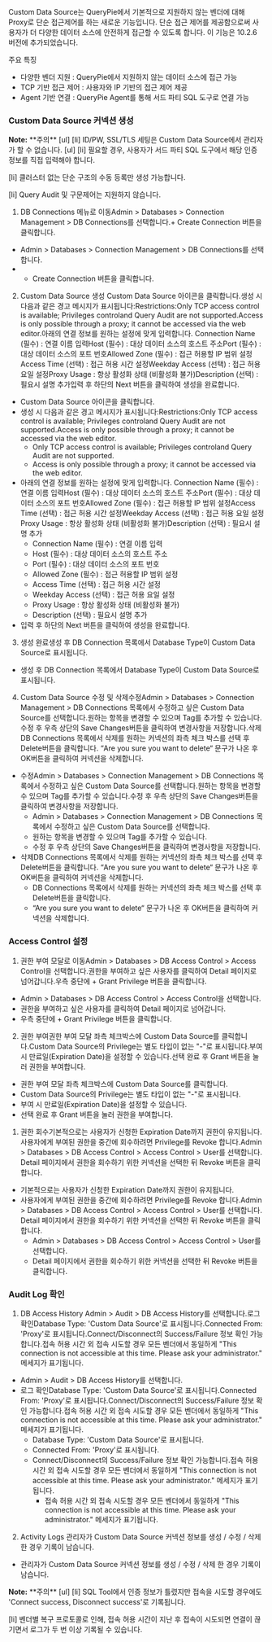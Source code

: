 Custom Data Source는 QueryPie에서 기본적으로 지원하지 않는 벤더에 대해 Proxy로 단순 접근제어를 하는 새로운 기능입니다. 단순 접근 제어를 제공함으로써 사용자가 더 다양한 데이터 소스에 안전하게 접근할 수 있도록 합니다. 이 기능은 10.2.6 버전에 추가되었습니다.

주요 특징

* 다양한 벤더 지원 : QueryPie에서 지원하지 않는 데이터 소스에 접근 가능
* TCP 기반 접근 제어 : 사용자와 IP 기반의 접근 제어 제공
* Agent 기반 연결 : QueryPie Agent를 통해 서드 파티 SQL 도구로 연결 가능

### Custom Data Source 커넥션 생성
<div class="alert alert-info">
  <i class="fas fa-info-circle"></i> <strong>Note:</strong> **주의** 
[ul]
[li]
ID/PW, SSL/TLS 세팅은 Custom Data Source에서 관리자가 할 수 없습니다. 
[ul]
[li]
필요할 경우, 사용자가 서드 파티 SQL 도구에서 해당 인증 정보를 직접 입력해야 합니다. 



[li]
클러스터 없는 단순 구조의 수동 등록만 생성 가능합니다. 

[li]
Query Audit 및 구문제어는 지원하지 않습니다. 



</div>

1. DB Connections 메뉴로 이동Admin > Databases > Connection Management > DB Connections를 선택합니다.+ Create Connection 버튼을 클릭합니다.
  * Admin > Databases > Connection Management > DB Connections를 선택합니다.
  * + Create Connection 버튼을 클릭합니다.
2. Custom Data Source 생성 Custom Data Source 아이콘을 클릭합니다.생성 시 다음과 같은 경고 메시지가 표시됩니다:Restrictions:Only TCP access control is available; Privileges controland Query Audit are not supported.Access is only possible through a proxy; it cannot be accessed via the web editor.아래의 연결 정보를 원하는 설정에 맞게 입력합니다. Connection Name (필수) : 연결 이름 입력Host (필수) : 대상 데이터 소스의 호스트 주소Port (필수) : 대상 데이터 소스의 포트 번호Allowed Zone (필수) : 접근 허용할 IP 범위 설정Access Time (선택) : 접근 허용 시간 설정Weekday Access (선택) : 접근 허용 요일 설정Proxy Usage : 항상 활성화 상태 (비활성화 불가)Description (선택) : 필요시 설명 추가입력 후 하단의 Next 버튼을 클릭하여 생성을 완료합니다.
  * Custom Data Source 아이콘을 클릭합니다.
  * 생성 시 다음과 같은 경고 메시지가 표시됩니다:Restrictions:Only TCP access control is available; Privileges controland Query Audit are not supported.Access is only possible through a proxy; it cannot be accessed via the web editor.
    * Only TCP access control is available; Privileges controland Query Audit are not supported.
    * Access is only possible through a proxy; it cannot be accessed via the web editor.
  * 아래의 연결 정보를 원하는 설정에 맞게 입력합니다. Connection Name (필수) : 연결 이름 입력Host (필수) : 대상 데이터 소스의 호스트 주소Port (필수) : 대상 데이터 소스의 포트 번호Allowed Zone (필수) : 접근 허용할 IP 범위 설정Access Time (선택) : 접근 허용 시간 설정Weekday Access (선택) : 접근 허용 요일 설정Proxy Usage : 항상 활성화 상태 (비활성화 불가)Description (선택) : 필요시 설명 추가
    * Connection Name (필수) : 연결 이름 입력
    * Host (필수) : 대상 데이터 소스의 호스트 주소
    * Port (필수) : 대상 데이터 소스의 포트 번호
    * Allowed Zone (필수) : 접근 허용할 IP 범위 설정
    * Access Time (선택) : 접근 허용 시간 설정
    * Weekday Access (선택) : 접근 허용 요일 설정
    * Proxy Usage : 항상 활성화 상태 (비활성화 불가)
    * Description (선택) : 필요시 설명 추가
  * 입력 후 하단의 Next 버튼을 클릭하여 생성을 완료합니다.
3. 생성 완료생성 후 DB Connection 목록에서 Database Type이 Custom Data Source로 표시됩니다.
  * 생성 후 DB Connection 목록에서 Database Type이 Custom Data Source로 표시됩니다.
4. Custom Data Source 수정 및 삭제수정Admin > Databases > Connection Management > DB Connections 목록에서 수정하고 싶은 Custom Data Source를 선택합니다.원하는 항목을 변경할 수 있으며 Tag를 추가할 수 있습니다.수정 후 우측 상단의 Save Changes버튼을 클릭하여 변경사항을 저장합니다.삭제DB Connections 목록에서 삭제를 원하는 커넥션의 좌측 체크 박스를 선택 후 Delete버튼을 클릭합니다. “Are you sure you want to delete“ 문구가 나온 후 OK버튼을 클릭하여 커넥션을 삭제합니다.
  * 수정Admin > Databases > Connection Management > DB Connections 목록에서 수정하고 싶은 Custom Data Source를 선택합니다.원하는 항목을 변경할 수 있으며 Tag를 추가할 수 있습니다.수정 후 우측 상단의 Save Changes버튼을 클릭하여 변경사항을 저장합니다.
    * Admin > Databases > Connection Management > DB Connections 목록에서 수정하고 싶은 Custom Data Source를 선택합니다.
    * 원하는 항목을 변경할 수 있으며 Tag를 추가할 수 있습니다.
    * 수정 후 우측 상단의 Save Changes버튼을 클릭하여 변경사항을 저장합니다.
  * 삭제DB Connections 목록에서 삭제를 원하는 커넥션의 좌측 체크 박스를 선택 후 Delete버튼을 클릭합니다. “Are you sure you want to delete“ 문구가 나온 후 OK버튼을 클릭하여 커넥션을 삭제합니다.
    * DB Connections 목록에서 삭제를 원하는 커넥션의 좌측 체크 박스를 선택 후 Delete버튼을 클릭합니다.
    * “Are you sure you want to delete“ 문구가 나온 후 OK버튼을 클릭하여 커넥션을 삭제합니다.

### Access Control 설정
1. 권한 부여 모달로 이동Admin > Databases > DB Access Control > Access Control을 선택합니다.권한을 부여하고 싶은 사용자를 클릭하여 Detail 페이지로 넘어갑니다.우측 중단에 + Grant Privilege 버튼을 클릭합니다.
  * Admin > Databases > DB Access Control > Access Control을 선택합니다.
  * 권한을 부여하고 싶은 사용자를 클릭하여 Detail 페이지로 넘어갑니다.
  * 우측 중단에 + Grant Privilege 버튼을 클릭합니다.
2. 권한 부여권한 부여 모달 좌측 체크박스에 Custom Data Source를 클릭합니다.Custom Data Source의 Privilege는 별도 타입이 없는 "-"로 표시됩니다.부여 시 만료일(Expiration Date)을 설정할 수 있습니다.선택 완료 후 Grant 버튼을 눌러 권한을 부여합니다.
  * 권한 부여 모달 좌측 체크박스에 Custom Data Source를 클릭합니다.
  * Custom Data Source의 Privilege는 별도 타입이 없는 "-"로 표시됩니다.
  * 부여 시 만료일(Expiration Date)을 설정할 수 있습니다.
  * 선택 완료 후 Grant 버튼을 눌러 권한을 부여합니다.

1. 권한 회수기본적으로는 사용자가 신청한 Expiration Date까지 권한이 유지됩니다.사용자에게 부여된 권한을 중간에 회수하려면 Privilege를 Revoke 합니다.Admin > Databases > DB Access Control > Access Control > User를 선택합니다. Detail 페이지에서 권한을 회수하기 위한 커넥션을 선택한 뒤 Revoke 버튼을 클릭합니다.
  * 기본적으로는 사용자가 신청한 Expiration Date까지 권한이 유지됩니다.
  * 사용자에게 부여된 권한을 중간에 회수하려면 Privilege를 Revoke 합니다.Admin > Databases > DB Access Control > Access Control > User를 선택합니다. Detail 페이지에서 권한을 회수하기 위한 커넥션을 선택한 뒤 Revoke 버튼을 클릭합니다.
    * Admin > Databases > DB Access Control > Access Control > User를 선택합니다.
    * Detail 페이지에서 권한을 회수하기 위한 커넥션을 선택한 뒤 Revoke 버튼을 클릭합니다.

### Audit Log 확인
1. DB Access History Admin > Audit > DB Access History를 선택합니다.로그 확인Database Type: 'Custom Data Source'로 표시됩니다.Connected From: 'Proxy'로 표시됩니다.Connect/Disconnect의 Success/Failure 정보 확인 가능합니다.접속 허용 시간 외 접속 시도할 경우 모든 벤더에서 동일하게 "This connection is not accessible at this time. Please ask your administrator." 메세지가 표기됩니다.
  * Admin > Audit > DB Access History를 선택합니다.
  * 로그 확인Database Type: 'Custom Data Source'로 표시됩니다.Connected From: 'Proxy'로 표시됩니다.Connect/Disconnect의 Success/Failure 정보 확인 가능합니다.접속 허용 시간 외 접속 시도할 경우 모든 벤더에서 동일하게 "This connection is not accessible at this time. Please ask your administrator." 메세지가 표기됩니다.
    * Database Type: 'Custom Data Source'로 표시됩니다.
    * Connected From: 'Proxy'로 표시됩니다.
    * Connect/Disconnect의 Success/Failure 정보 확인 가능합니다.접속 허용 시간 외 접속 시도할 경우 모든 벤더에서 동일하게 "This connection is not accessible at this time. Please ask your administrator." 메세지가 표기됩니다.
      * 접속 허용 시간 외 접속 시도할 경우 모든 벤더에서 동일하게 "This connection is not accessible at this time. Please ask your administrator." 메세지가 표기됩니다.
2. Activity Logs 관리자가 Custom Data Source 커넥션 정보를 생성 / 수정 / 삭제 한 경우 기록이 남습니다.
  * 관리자가 Custom Data Source 커넥션 정보를 생성 / 수정 / 삭제 한 경우 기록이 남습니다.

<div class="alert alert-info">
  <i class="fas fa-info-circle"></i> <strong>Note:</strong> **주의** 
[ul]
[li]
SQL Tool에서 인증 정보가 틀렸지만 접속을 시도할 경우에도 'Connect success, Disconnect success'로 기록됩니다. 

[li]
벤더별 복구 프로토콜로 인해, 접속 허용 시간이 지난 후 접속이 시도되면 연결이 끊기면서 로그가 두 번 이상 기록될 수 있습니다. 



</div>
